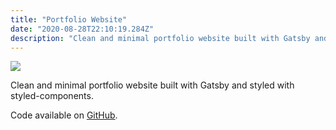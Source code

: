 ```yaml
---
title: "Portfolio Website"
date: "2020-08-28T22:10:19.284Z"
description: "Clean and minimal portfolio website built with Gatsby and styled with styled-components."
---
```


<Img
  src="/images/posts/krix-portfolio.png"
  width={2154}
  height={1232}
  caption="krix-portfolio project"
/>

Clean and minimal portfolio website built with Gatsby and styled with styled-components.

Code available on [GitHub](https://github.com/eneax/krix-portfolio).
